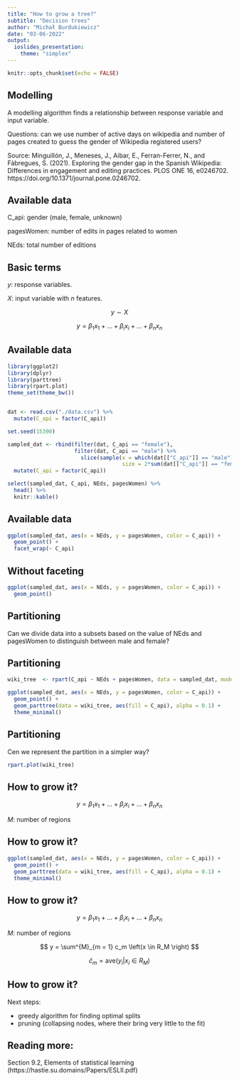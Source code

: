 ```yaml
---
title: "How to grow a tree?"
subtitle: "Decision trees"
author: "Michał Burdukiewicz"
date: "03-06-2022"
output: 
  ioslides_presentation:
    theme: "simplex"
---
```


<link href="https://fonts.googleapis.com/css?family=Montserrat&display=swap" rel="stylesheet">

<style>
slides > slide {
  font-family: 'Montserrat', sans-serif;
}

.center {
  display: block;
  margin-left: auto;
  margin-right: auto;

}


</style>

```r
knitr::opts_chunk$set(echo = FALSE)
```


## Modelling


A modelling algorithm finds a relationship between response variable and input variable.

Questions: can we use number of active days on wikipedia and number of pages created to guess the gender of Wikipedia registered users?

Source: Minguillón, J., Meneses, J., Aibar, E., Ferran-Ferrer, N., and Fàbregues, S. (2021). Exploring the gender gap in the Spanish Wikipedia: Differences in engagement and editing practices. PLOS ONE 16, e0246702. https://doi.org/10.1371/journal.pone.0246702.

## Available data

C_api: gender (male, female, unknown)

pagesWomen: number of edits in pages related to women

NEds: total number of editions

## Basic terms

$y$: response variables.

$X$: input variable with $n$ features.

$$y \sim X$$

$$ y = \beta_1 x_1 + \dots + \beta_i x_i + \dots + \beta_n x_n $$


## Available data

```r
library(ggplot2)
library(dplyr)
library(parttree)
library(rpart.plot)
theme_set(theme_bw())


dat <- read.csv("./data.csv") %>% 
  mutate(C_api = factor(C_api))

set.seed(15390)

sampled_dat <- rbind(filter(dat, C_api == "female"),
                     filter(dat, C_api == "male") %>% 
                       slice(sample(x = which(dat[["C_api"]] == "male"), 
                                    size = 2*sum(dat[["C_api"]] == "female")))) %>% 
  mutate(C_api = factor(C_api))

select(sampled_dat, C_api, NEds, pagesWomen) %>% 
  head() %>% 
  knitr::kable()

```


## Available data

```r

ggplot(sampled_dat, aes(x = NEds, y = pagesWomen, color = C_api)) +
  geom_point() + 
  facet_wrap(~ C_api)

```

## Without faceting

```r

ggplot(sampled_dat, aes(x = NEds, y = pagesWomen, color = C_api)) +
  geom_point() 

```

## Partitioning

Can we divide data into a subsets based on the value of NEds and pagesWomen to distinguish between male and female?


## Partitioning

```r

wiki_tree  <- rpart(C_api ~ NEds + pagesWomen, data = sampled_dat, model = TRUE)

ggplot(sampled_dat, aes(x = NEds, y = pagesWomen, color = C_api)) +
  geom_point() +
  geom_parttree(data = wiki_tree, aes(fill = C_api), alpha = 0.1) +
  theme_minimal()

```

## Partitioning

Cen we represent the partition in a simpler way?

```r

rpart.plot(wiki_tree)

```


## How to grow it?

$$ y = \beta_1 x_1 + \dots + \beta_i x_i + \dots + \beta_n x_n $$

$M$: number of regions

## How to grow it?

```r

ggplot(sampled_dat, aes(x = NEds, y = pagesWomen, color = C_api)) +
  geom_point() +
  geom_parttree(data = wiki_tree, aes(fill = C_api), alpha = 0.1) +
  theme_minimal()

```

## How to grow it?

$$ y = \beta_1 x_1 + \dots + \beta_i x_i + \dots + \beta_n x_n $$

$M$: number of regions

$$ y = \sum^{M}_{m = 1} c_m \left(x \in R_M \right) $$


$$ \hat c_m = \textrm{ave} \left(y_i | x_i \in R_M \right) $$ 


## How to grow it?

Next steps:

 - greedy algorithm for finding optimal splits
 - pruning (collapsing nodes, where their bring very little to the fit)

## Reading more:

Section 9.2, Elements of statistical learning (https://hastie.su.domains/Papers/ESLII.pdf)
